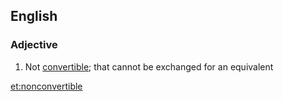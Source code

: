 ==English==
===Adjective===
{{en-adj}}
# Not [[convertible]]; that cannot be exchanged for an equivalent

[[et:nonconvertible]]